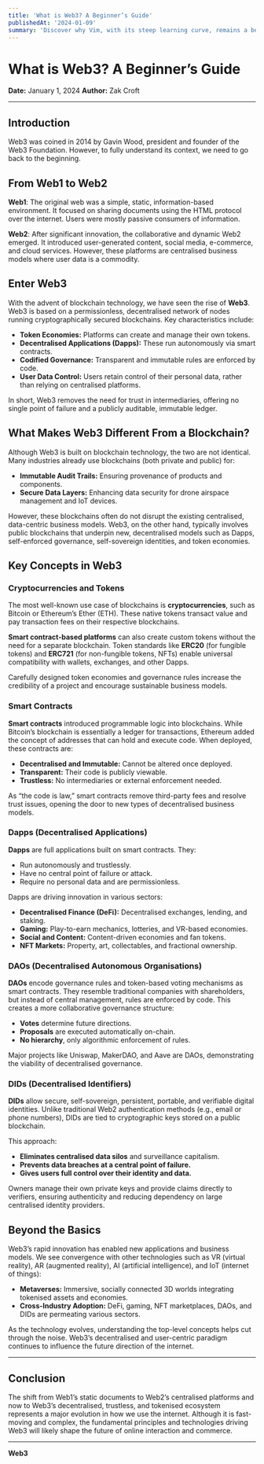 ```yaml
---
title: 'What is Web3? A Beginner’s Guide'
publishedAt: '2024-01-09'
summary: 'Discover why Vim, with its steep learning curve, remains a beloved tool among developers for editing code efficiently and effectively.'
---
```


# What is Web3? A Beginner’s Guide

**Date:** January 1, 2024
**Author:** Zak Croft


---

## Introduction

Web3 was coined in 2014 by Gavin Wood, president and founder of the Web3 Foundation. However, to fully understand its context, we need to go back to the beginning.

## From Web1 to Web2

**Web1**: The original web was a simple, static, information-based environment. It focused on sharing documents using the HTML protocol over the internet. Users were mostly passive consumers of information.

**Web2**: After significant innovation, the collaborative and dynamic Web2 emerged. It introduced user-generated content, social media, e-commerce, and cloud services. However, these platforms are centralised business models where user data is a commodity.

## Enter Web3

With the advent of blockchain technology, we have seen the rise of **Web3**. Web3 is based on a permissionless, decentralised network of nodes running cryptographically secured blockchains. Key characteristics include:

- **Token Economies:** Platforms can create and manage their own tokens.
- **Decentralised Applications (Dapps):** These run autonomously via smart contracts.
- **Codified Governance:** Transparent and immutable rules are enforced by code.
- **User Data Control:** Users retain control of their personal data, rather than relying on centralised platforms.

In short, Web3 removes the need for trust in intermediaries, offering no single point of failure and a publicly auditable, immutable ledger.

## What Makes Web3 Different From a Blockchain?

Although Web3 is built on blockchain technology, the two are not identical. Many industries already use blockchains (both private and public) for:

- **Immutable Audit Trails:** Ensuring provenance of products and components.
- **Secure Data Layers:** Enhancing data security for drone airspace management and IoT devices.

However, these blockchains often do not disrupt the existing centralised, data-centric business models. Web3, on the other hand, typically involves public blockchains that underpin new, decentralised models such as Dapps, self-enforced governance, self-sovereign identities, and token economies.

## Key Concepts in Web3

### Cryptocurrencies and Tokens

The most well-known use case of blockchains is **cryptocurrencies**, such as Bitcoin or Ethereum’s Ether (ETH). These native tokens transact value and pay transaction fees on their respective blockchains.

**Smart contract-based platforms** can also create custom tokens without the need for a separate blockchain. Token standards like **ERC20** (for fungible tokens) and **ERC721** (for non-fungible tokens, NFTs) enable universal compatibility with wallets, exchanges, and other Dapps.

Carefully designed token economies and governance rules increase the credibility of a project and encourage sustainable business models.

### Smart Contracts

**Smart contracts** introduced programmable logic into blockchains. While Bitcoin’s blockchain is essentially a ledger for transactions, Ethereum added the concept of addresses that can hold and execute code. When deployed, these contracts are:

- **Decentralised and Immutable:** Cannot be altered once deployed.
- **Transparent:** Their code is publicly viewable.
- **Trustless:** No intermediaries or external enforcement needed.

As “the code is law,” smart contracts remove third-party fees and resolve trust issues, opening the door to new types of decentralised business models.

### Dapps (Decentralised Applications)

**Dapps** are full applications built on smart contracts. They:

- Run autonomously and trustlessly.
- Have no central point of failure or attack.
- Require no personal data and are permissionless.

Dapps are driving innovation in various sectors:

- **Decentralised Finance (DeFi):** Decentralised exchanges, lending, and staking.
- **Gaming:** Play-to-earn mechanics, lotteries, and VR-based economies.
- **Social and Content:** Content-driven economies and fan tokens.
- **NFT Markets:** Property, art, collectables, and fractional ownership.

### DAOs (Decentralised Autonomous Organisations)

**DAOs** encode governance rules and token-based voting mechanisms as smart contracts. They resemble traditional companies with shareholders, but instead of central management, rules are enforced by code. This creates a more collaborative governance structure:

- **Votes** determine future directions.
- **Proposals** are executed automatically on-chain.
- **No hierarchy**, only algorithmic enforcement of rules.

Major projects like Uniswap, MakerDAO, and Aave are DAOs, demonstrating the viability of decentralised governance.

### DIDs (Decentralised Identifiers)

**DIDs** allow secure, self-sovereign, persistent, portable, and verifiable digital identities. Unlike traditional Web2 authentication methods (e.g., email or phone numbers), DIDs are tied to cryptographic keys stored on a public blockchain.

This approach:

- **Eliminates centralised data silos** and surveillance capitalism.
- **Prevents data breaches at a central point of failure.**
- **Gives users full control over their identity and data.**

Owners manage their own private keys and provide claims directly to verifiers, ensuring authenticity and reducing dependency on large centralised identity providers.

## Beyond the Basics

Web3’s rapid innovation has enabled new applications and business models. We see convergence with other technologies such as VR (virtual reality), AR (augmented reality), AI (artificial intelligence), and IoT (internet of things):

- **Metaverses:** Immersive, socially connected 3D worlds integrating tokenised assets and economies.
- **Cross-Industry Adoption:** DeFi, gaming, NFT marketplaces, DAOs, and DIDs are permeating various sectors.

As the technology evolves, understanding the top-level concepts helps cut through the noise. Web3’s decentralised and user-centric paradigm continues to influence the future direction of the internet.

---

## Conclusion

The shift from Web1’s static documents to Web2’s centralised platforms and now to Web3’s decentralised, trustless, and tokenised ecosystem represents a major evolution in how we use the internet. Although it is fast-moving and complex, the fundamental principles and technologies driving Web3 will likely shape the future of online interaction and commerce.

---

**Web3**
